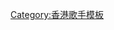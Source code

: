 {{Navbox
| name  = 黃耀明
| title = [[黃耀明]]
| background = solo_singer
| bodyclass = hlist

| group1 = 錄音室專輯
| list1 = 
*[[信望愛 (音樂專輯)|信望愛]]（1992）
*[[借借你的愛]]（1993）
*[[明明不是天使]]（1994）
*[[愈夜愈美麗]]（1995）
*[[5餅2魚]]（1996）
*[[風月寶鑑]]（1997）
*[[人山人海 (專輯)|人山人海]]（1997）
*[[花天走地]]（2000）
*[[光天化日 (專輯)|光天化日]]（2000）
* [[Cross Over (專輯)|Cross Over]]（2002）
*[[我的廿一世紀]]（2003）
*[[明日之歌]]（2004）
*[[若水 (專輯)|若水]]（2006）
*[[King of the Road]]（2008）
*[[拂了一身还满]]（2011）
*[[太平山下]]（2014）

| group2 = 現場專輯
| list2 = 
*[[光天化日黃耀明演唱會]]（2000）
*[[Acoustic... And A Little More]]（2002）
*[[港樂 vs 黃耀明 電幻狂想曲]]（2006）
*[[明日之歌廳]]（2012）
*[[太平山下演唱會]]（2014）
*[[美麗的呼聲聽證會]]（2016）

}}<noinclude>
[[Category:香港歌手模板]]
</noinclude>